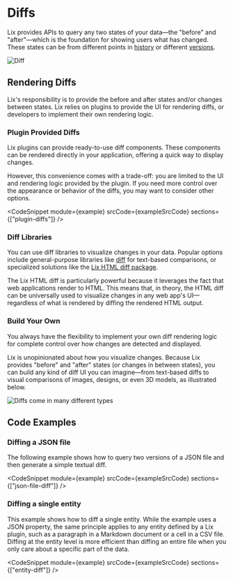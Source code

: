 
# Diffs

Lix provides APIs to query any two states of your data—the "before" and "after"—which is the foundation for showing users what has changed. These states can be from different points in [history](./history.md) or different [versions](./versions.md).

![Diff](/diff.svg)

## Rendering Diffs

Lix's responsibility is to provide the before and after states and/or changes between states. Lix relies on plugins to provide the UI for rendering diffs, or developers to implement their own rendering logic.

### Plugin Provided Diffs

Lix plugins can provide ready-to-use diff components. These components can be rendered directly in your application, offering a quick way to display changes.

However, this convenience comes with a trade-off: you are limited to the UI and rendering logic provided by the plugin. If you need more control over the appearance or behavior of the diffs, you may want to consider other options.

<CodeSnippet
  module={example}
  srcCode={exampleSrcCode}
  sections={["plugin-diffs"]}
/>

### Diff Libraries

You can use diff libraries to visualize changes in your data. Popular options include general-purpose libraries like [diff](https://www.npmjs.com/package/diff) for text-based comparisons, or specialized solutions like the [Lix HTML diff package](https://github.com/opral/monorepo/tree/main/packages/lix/lix-html-diff).

The Lix HTML diff is particularly powerful because it leverages the fact that web applications render to HTML. This means that, in theory, the HTML diff can be universally used to visualize changes in any web app's UI—regardless of what is rendered by diffing the rendered HTML output.

### Build Your Own

You always have the flexibility to implement your own diff rendering logic for complete control over how changes are detected and displayed. 

Lix is unopinionated about how you visualize changes. Because Lix provides "before" and "after" states (or changes in between states), you can build any kind of diff UI you can imagine—from text-based diffs to visual comparisons of images, designs, or even 3D models, as illustrated below.

![Diffs come in many different types](/diffs-many-types.svg)

## Code Examples

### Diffing a JSON file

The following example shows how to query two versions of a JSON file and then generate a simple textual diff.

<CodeSnippet
  module={example}
  srcCode={exampleSrcCode}
  sections={["json-file-diff"]}
/>

### Diffing a single entity

This example shows how to diff a single entity. While the example uses a JSON property, the same principle applies to any entity defined by a Lix plugin, such as a paragraph in a Markdown document or a cell in a CSV file. Diffing at the entity level is more efficient than diffing an entire file when you only care about a specific part of the data.

<CodeSnippet
  module={example}
  srcCode={exampleSrcCode}
  sections={["entity-diff"]}
/>

